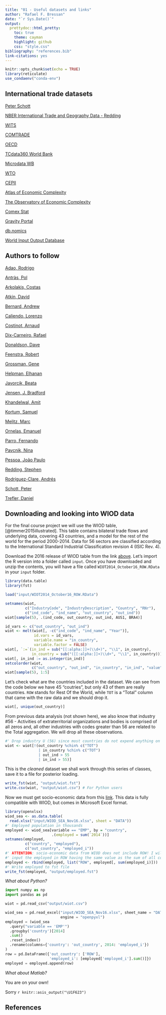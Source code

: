 ```yaml
---
title: "01 - Useful datasets and links"
author: "Rafael F. Bressan"
date: "`r Sys.Date()`"
output:
  prettydoc::html_pretty:
    toc: true
    theme: cayman
    highlight: github
    css: "style.css"
bibliography: "references.bib"
link-citations: yes
---
```


<script type="text/x-mathjax-config">
MathJax.Hub.Config({
  TeX: { 
      equationNumbers: { 
            autoNumber: "all",
            formatNumber: function (n) {return n}
      } 
  }
});
</script>


```r
knitr::opts_chunk$set(echo = TRUE)
library(reticulate)
use_condaenv("conda-env")
```

## International trade datasets

[Peter Schott](https://sompks4.github.io/sub_data.html)

[NBER International Trade and Geography Data - Redding](http://www.princeton.edu/~reddings/NBER-trade-data.html)

[WITS](https://wits.worldbank.org/)

[COMTRADE](https://comtrade.un.org/data/)

[OECD](https://stats.oecd.org/Index.aspx?DataSetCode=BTDIXE_I4)

[TCdata360 World Bank](https://tcdata360.worldbank.org/)

[Microdata WB](https://microdata.worldbank.org/index.php/catalog?sort_by=rank&sort_order=desc&sk=trade)

[WTO](https://www.wto.org/english/res_e/res_e.htm)

[CEPII](http://www.cepii.fr/CEPII/en/bdd_modele/bdd_modele.asp)

[Atlas of Economic Complexity](https://atlas.cid.harvard.edu/)

[The Observatory of Economic Complexity](https://oec.world/)

[Comex Stat](http://comexstat.mdic.gov.br/pt/home)

[Gravity Portal](https://www.usitc.gov/data/gravity/index.htm)

[db.nomics](https://db.nomics.world/)

[World Input Output Database](https://www.rug.nl/ggdc/valuechain/wiod/wiod-2016-release)

## Authors to follow

[Adao, Rodrigo](https://app.scholarsite.io/rodrigo-adao)

[Antràs, Pol](https://scholar.harvard.edu/antras/home)

[Arkolakis, Costas](https://arkolakis.com/)

[Atkin, David](https://www.mit.edu/~atkin/)

[Bernard, Andrew](https://www.andrewbbernard.com/)

[Caliendo, Lorenzo](https://sites.google.com/site/lorenzocaliendo/research/cdp)

[Costinot, Arnaud](https://economics.mit.edu/faculty/costinot)

[Dix-Carneiro, Rafael](https://sites.google.com/site/rafaeldixcarneiro/)

[Donaldson, Dave](https://dave-donaldson.com/)

[Feenstra, Robert](http://www.robertcfeenstra.com/)

[Grossman, Gene](http://www.princeton.edu/~grossman/)

[Helpman, Elhanan](https://scholar.harvard.edu/helpman/home)

[Javorcik, Beata](https://users.ox.ac.uk/~econ0247/)

[Jensen, J. Bradford](https://sites.google.com/view/jbradfordjensen/)

[Khandelwal, Amit](https://akhandelwal8.github.io/research/)

[Kortum, Samuel](http://kortum.elisites.yale.edu/)

[Melitz, Marc](https://scholar.harvard.edu/melitz)

[Ornelas, Emanuel](https://sites.google.com/site/emanuelornelaseo/)

[Parro, Fernando](https://sites.google.com/site/fernandoparro1/)

[Pavcnik, Nina](https://sites.dartmouth.edu/npavcnik/)

[Pessoa, João Paulo](https://sites.google.com/site/joaopaulocnpessoa/)

[Redding, Stephen](https://www.princeton.edu/~reddings/)

[Rodríguez-Clare, Andrés](https://andres.econ.berkeley.edu/)

[Schott, Peter](http://faculty.som.yale.edu/peterschott/)

[Trefler, Daniel](http://www-2.rotman.utoronto.ca/~dtrefler/)

## Downloading and looking into WIOD data

For the final course project we will use the WIOD table, [@timmer2015illustrated]. This table contains bilateral trade flows and underlying data, covering 43 countries, and a model for the rest of the world for the period 2000-2014. Data for 56 sectors are classified according to the International Standard Industrial Classification revision 4 (ISIC Rev. 4).

Download the 2016 release of WIOD table from the link [above](https://www.rug.nl/ggdc/valuechain/wiod/wiod-2016-release). Let's import the R version into a folder called `input`. Once you have downloaded and unzip the contents, you will have a file called `WIOT2014_October16_ROW.RData` in your `input` folder.

```r
library(data.table)
library(fst)

load("input/WIOT2014_October16_ROW.RData")

setnames(wiot, 
         c("IndustryCode", "IndustryDescription", "Country", "RNr"),
         c("ind_code", "ind_name", "out_country", "out_ind"))
wiot[sample(5), .(ind_code, out_country, out_ind, AUS1, BRA4)]
```

```r
id_vars <- c("out_country", "out_ind")
wiot <- melt(wiot[, -c("ind_code", "ind_name", "Year")], 
             id.vars = id_vars,
             variable.name = "in_country",
             variable.factor = FALSE)
wiot[, `:=`(in_ind = sub("[[:alpha:]]+(\\d+)", "\\1", in_country),
            in_country = sub("([[:alpha:]]+)\\d+", "\\1", in_country))]
wiot[, in_ind := as.integer(in_ind)]
setcolorder(wiot,
            c("out_country", "out_ind", "in_country", "in_ind", "value"))
wiot[sample(5), 1:5]
```

Let's check what are the countries included in the dataset. We can see from the code below we have 45 "coutries", but only 43 of them are really countries. `ROW` stands for Rest Of the World, while `TOT` is a "Total" column that came with the raw data and we should drop it.

```r
wiot[, unique(out_country)]
```

From previous data analysis (not shown here), we also know that industry #56 - Activities of extraterritorial organizations and bodies is comprised of all zeros and, all other industries with codes greater than 56 are related to the Total aggregation. We will drop all these observations.

```r
#' Drop industry U (56) since most countries do not expend anything on this
wiot <- wiot[!(out_country %chin% c("TOT") 
               | in_country %chin% c("TOT")
               | out_ind > 55
               | in_ind > 55)]
```

This is the _cleaned_ dataset we shall work through this series of classes, save it to a file for posterior loading.

```r
write_fst(wiot, "output/wiot.fst")
write.csv(wiot, "output/wiot.csv") # For Python users
```

Now we must get socio-economic data from this [link](https://dataverse.nl/api/access/datafile/199095). This data is fully compatible with WIOD, but comes in Microsoft Excel format. 

```r
library(openxlsx)
wiod_sea <- as.data.table(
  read.xlsx("input/WIOD_SEA_Nov16.xlsx", sheet = "DATA"))
#' Employed population in thousands
employed <- wiod_sea[variable == "EMP", by = "country",
                     .(employed = sum(`2014`))]
setnames(employed, 
         c("country", "employed"), 
         c("out_country", "employed_i"))
#' ATTENTION: socio-economic data from WIOD does not include ROW! I will just
#' input the employed in ROW having the same value as the sum of all countries!
employed <- rbind(employed, list("ROW", employed[, sum(employed_i)]))
#' Write employed to fst file
write_fst(employed, "output/employed.fst")
```

_What about Python?_

```python
import numpy as np
import pandas as pd

wiot = pd.read_csv("output/wiot.csv")

wiod_sea = pd.read_excel("input/WIOD_SEA_Nov16.xlsx", sheet_name = "DATA",
                         engine = "openpyxl")
employed = (wiod_sea
  .query("variable == 'EMP'")
  .groupby('country')[2014]
  .sum()
  .reset_index()
  .rename(columns={'country': 'out_country', 2014: 'employed_i'})
)
row = pd.DataFrame({'out_country': ['ROW'], 
                    'employed_i': [employed['employed_i'].sum()]})
employed = employed.append(row)
```

_What about Matlab?_

You are on your own!

Sorry `r knitr::asis_output("\U1F623")`


## References